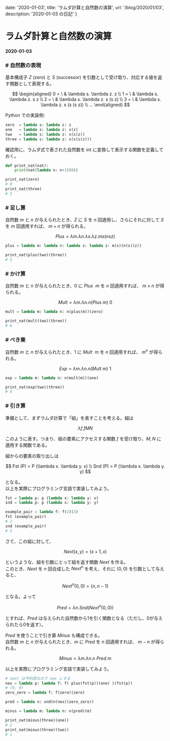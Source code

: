 

  date: '2020-01-03',
  title: 'ラムダ計算と自然数の演算',
  url: '/blog/2020/01/03',
  description: '2020-01-03 の日記'
}


<ModeSwitch />

# ラムダ計算と自然数の演算
#### 2020-01-03

### \# 自然数の表現

基本構成子 $Z$ (zero) と $S$ (successor) を引数として受け取り、対応する値を返す関数として表現する。

$$
\begin{aligned}
0 = \ & \lambda s. \lambda z. z \\
1 = \ & \lambda s. \lambda z. s z \\
2 = \ & \lambda s. \lambda z. s (s z) \\
3 = \ & \lambda s. \lambda z. s (s (s z)) \\
...
\end{aligned}
$$

Python での実装例:

```python
zero  = lambda s: lambda z: z
one   = lambda s: lambda z: s(z)
two   = lambda s: lambda z: s(s(z))
three = lambda s: lambda z: s(s(s(z)))
```

確認用に、ラムダ式で表された自然数を int に変換して表示する関数を定義しておく。

```python 
def print_nat(nat):
    print(nat(lambda n: n+1)(0))

print_nat(zero)
# 0
print_nat(three)
# 3
```

### \# 足し算

自然数 $m$ と $n$ が与えられたとき、$Z$ に $S$ を $n$ 回適用し、さらにそれに対して $S$ を $m$ 回適用すれば、
$m+n$ が得られる。

$$
Plus = \lambda m. \lambda n. \lambda s. \lambda z. m s (n s z)
$$

```python 
plus = lambda m: lambda n: lambda s: lambda z: m(s)(n(s)(z))

print_nat(plus(two)(three))
# 5
```

### \# かけ算

自然数 $m$ と $n$ が与えられたとき、$0$ に $Plus \ \ m$ を $n$ 回適用すれば、 $m \times n$ が得られる。

$$
Mult = \lambda m. \lambda n. n (Plus \ m) \ 0
$$

```python 
mult = lambda m: lambda n: n(plus(m))(zero)

print_nat(mult(two)(three))
# 6
```

### \# べき乗

自然数 $m$ と $n$ が与えられたとき、$1$ に $Mult \ \ m$ を $n$ 回適用すれば、 $m^n$ が得られる。

$$
Exp = \lambda m. \lambda n. n (Mult \ m) \ 1
$$

```python 
exp = lambda m: lambda n: n(mult(m))(one)

print_nat(exp(two)(three))
# 8
```

### \# 引き算

準備として、まずラムダ計算で「組」を表すことを考える。組は

$$
\lambda f. f M N
$$

このように表す。つまり、組の要素にアクセスする関数 $f$ を受け取り、$M, N$ に適用する関数である。

組からの要素の取り出しは

$$
Fst (P) = P (\lambda x. \lambda y. x) \\
Snd (P) = P (\lambda x. \lambda y. y)
$$

となる。  
以上を実際にプログラミング言語で実装してみよう。

```python 
fst = lambda p: p (lambda x: lambda y: x)
snd = lambda p: p (lambda x: lambda y: y)

example_pair = lambda f: f(2)(3)
fst (example_pair)
# 2
snd (example_pair)
# 3
```

さて、この組に対して、

$$
Next(x, y) = (x+1, x)
$$

というような、組を引数にとって組を返す関数 $Next$ を作る。  
このとき、$Next$ を $n$ 回合成した $Next^n$ を考え、それに $(0, 0)$ を引数として与えると、

$$
Next^n (0, 0) = (n, n-1)
$$

となる。よって

$$
Pred = \lambda n. Snd (Next^n(0, 0))
$$

とすれば、$Pred$ は与えられた自然数から1を引く関数となる（ただし、0が与えられたら0を返す）。  

$Pred$ を使うことで引き算 $Minus$ も構成できる。  
自然数 $m$ と $n$ が与えられたとき、$m$ に $Pred$ を $n$ 回適用すれば、
$m-n$ が得られる。

$$
Minus = \lambda m. \lambda n. n \ Pred \ m
$$

以上を実際にプログラミング言語で実装してみよう。

```python 
# next は予約語なので nex にする
nex = lambda p: lambda f: f( plus(fst(p))(one) )(fst(p))
# (0, 0)
zero_zero = lambda f: f(zero)(zero)

pred = lambda n: snd(n(nex)(zero_zero))

minus = lambda m: lambda n: n(pred)(m)

print_nat(minus(three)(one))
# 2
print_nat(minus(three)(two))
# 1
```

<BlogLayout meta={meta} />
<BlogMeta meta={meta} />
